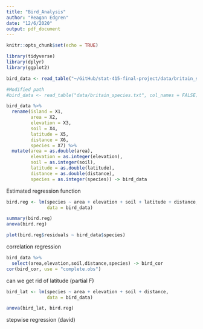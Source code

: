 ```yaml
---
title: "Bird_Analysis"
author: "Reagan Edgren"
date: "12/6/2020"
output: pdf_document
---
```


```r
knitr::opts_chunk$set(echo = TRUE)
```

```r
library(tidyverse)
library(dplyr)
library(ggplot2)
```



```r
bird_data <- read_table("~/GitHub/stat-415-final-project/data/britain_species.txt", col_names = FALSE)

#Modified path
#bird_data <- read_table("data/britain_species.txt", col_names = FALSE)

bird_data %>% 
  rename(island = X1,
         area = X2,
         elevation = X3,
         soil = X4,
         latitude = X5,
         distance = X6,
         species = X7) %>%
  mutate(area = as.double(area),
         elevation = as.integer(elevation),
         soil = as.integer(soil),
         latitude = as.double(latitude),
         distance = as.double(distance),
         species = as.integer(species)) -> bird_data
```


Estimated regression function
```r
bird.reg <- lm(species ~ area + elevation + soil + latitude + distance, 
               data = bird_data)

summary(bird.reg)
anova(bird.reg)
```

```r
plot(bird.reg$residuals ~ bird_data$species)
```

correlation regression

```r
bird_data %>%
  select(area,elevation,soil,distance,species) -> bird_cor
cor(bird_cor, use = "complete.obs")
```



can we get rid of latitude (partial F)

```r
bird_lat <- lm(species ~ area + elevation + soil + distance, 
               data = bird_data)

anova(bird_lat, bird.reg)
```


stepwise regression (david)




























